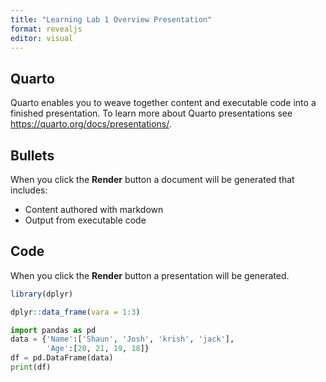 ```yaml
---
title: "Learning Lab 1 Overview Presentation"
format: revealjs
editor: visual
---
```


## Quarto

Quarto enables you to weave together content and executable code into a finished presentation. To learn more about Quarto presentations see <https://quarto.org/docs/presentations/>.

## Bullets

When you click the **Render** button a document will be generated that includes:

-   Content authored with markdown
-   Output from executable code

## Code

When you click the **Render** button a presentation will be generated.

```r
library(dplyr)

dplyr::data_frame(vara = 1:3)
```

```python
import pandas as pd
data = {'Name':['Shaun', 'Josh', 'krish', 'jack'],
        'Age':[20, 21, 19, 18]}
df = pd.DataFrame(data)
print(df)
```

